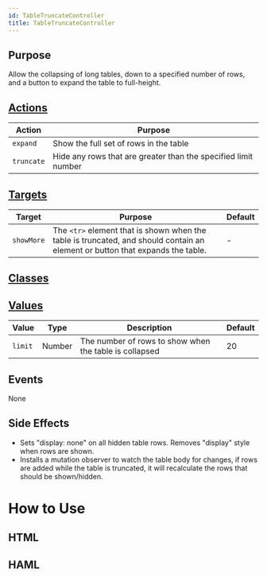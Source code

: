 ```yaml
---
id: TableTruncateController
title: TableTruncateController
---
```



## Purpose

Allow the collapsing of long tables, down to a specified number of rows, and a button to expand the table to full-height.

## [Actions](https://stimulus.hotwire.dev/reference/actions)

| Action | Purpose |
| --- | --- |
| `expand` | Show the full set of rows in the table |
| `truncate` | Hide any rows that are greater than the specified limit number |

## [Targets](https://stimulus.hotwire.dev/reference/targets)

| Target | Purpose | Default |
| --- | --- | --- |
| `showMore` | The `<tr>` element that is shown when the table is truncated, and should contain an element or button that expands the table. | - |


## [Classes](https://stimulus.hotwire.dev/reference/classes)

<NoClasses/>

## [Values](https://stimulus.hotwire.dev/reference/values)

| Value | Type | Description | Default |
| --- | --- | --- | --- |
| `limit`  | Number | The number of rows to show when the table is collapsed | 20 |

## Events

None

## Side Effects

- Sets "display: none" on all hidden table rows. Removes "display" style when rows are shown.
- Installs a mutation observer to watch the table body for changes, if rows are added while the table is truncated, it will recalculate the rows that should be shown/hidden.

# How to Use

## HTML


<TableTruncateControllerHtml/>

## HAML


<TableTruncateControllerHaml/>

